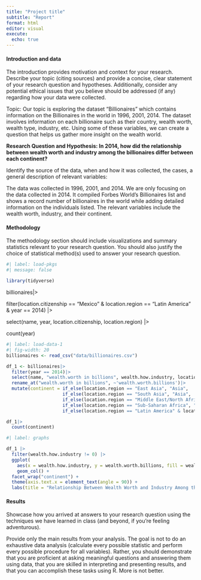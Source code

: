 ```yaml
---
title: "Project title"
subtitle: "Report"
format: html
editor: visual
execute:
  echo: true
---
```


#### Introduction and data

The introduction provides motivation and context for your research. Describe your topic (citing sources) and provide a concise, clear statement of your research question and hypotheses. Additionally, consider any potential ethical issues that you believe should be addressed (if any) regarding how your data were collected.

Topic: Our topic is exploring the dataset "Billionaires" which contains information on the Billionaires in the world in 1996, 2001, 2014. The dataset involves information on each billionaire such as their country, wealth worth, wealth type, industry, etc. Using some of these variables, we can create a question that helps us gather more insight on the wealth world.

**Research Question and Hypothesis: In 2014, how did the relationship between wealth worth and industry among the billionaires differ between each continent?**

Identify the source of the data, when and how it was collected, the cases, a general description of relevant variables:

The data was collected in 1996, 2001, and 2014. We are only focusing on the data collected in 2014. It compiled Forbes World's Billionaires list and shows a record number of billionaires in the world while adding detailed information on the individuals listed. The relevant variables include the wealth worth, industry, and their continent.

#### Methodology

The methodology section should include visualizations and summary statistics relevant to your research question. You should also justify the choice of statistical method(s) used to answer your research question.

```r
#| label: load-pkgs
#| message: false

library(tidyverse)
```

billionaires\|\>

filter(location.citizenship == "Mexico" & location.region == "Latin America" & year == 2014) \|\>

select(name, year, location.citizenship, location.region) \|\>

count(year)

```r
#| label: load-data-1
#| fig-width: 20
billionaires <- read_csv("data/billionaires.csv")

df_1 <- billionaires|>
  filter(year == 2014)|>
  select(name, "wealth.worth in billions", wealth.how.industry, location.region, location.citizenship)|>
  rename_at("wealth.worth in billions", ~'wealth.worth.billions')|>
  mutate(continent = if_else(location.region == "East Asia", "Asia",
                     if_else(location.region == "South Asia", "Asia",
                     if_else(location.region == "Middle East/North Africa", "Africa",
                     if_else(location.region == "Sub-Saharan Africa", "Africa", 
                     if_else(location.region == "Latin America" & location.citizenship == "Mexico", "North America",location.region))))))

df_1|>
  count(continent)

```

```r
#| label: graphs

df_1 |>
  filter(wealth.how.industry != 0) |>
  ggplot(
    aes(x = wealth.how.industry, y = wealth.worth.billions, fill = wealth.how.industry)) +
    geom_col() + 
  facet_wrap("continent") +
  theme(axis.text.x = element_text(angle = 90)) +
  labs(title = "Relationship Between Wealth Worth and Industry Among the Billionaires in each Continent", x = "Industry", y = "Wealth Worth(billions)") 

```

#### Results

Showcase how you arrived at answers to your research question using the techniques we have learned in class (and beyond, if you're feeling adventurous).

Provide only the main results from your analysis. The goal is not to do an exhaustive data analysis (calculate every possible statistic and perform every possible procedure for all variables). Rather, you should demonstrate that you are proficient at asking meaningful questions and answering them using data, that you are skilled in interpreting and presenting results, and that you can accomplish these tasks using R. More is not better.
